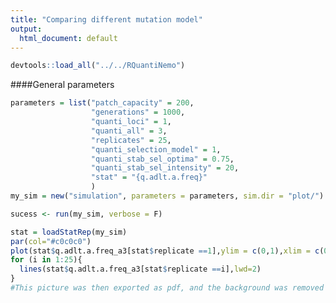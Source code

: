 ```yaml
---
title: "Comparing different mutation model"
output:
  html_document: default
---
```




```r
devtools::load_all("../../RQuantiNemo")
```
####General parameters
```r
parameters = list("patch_capacity" = 200,
                  "generations" = 1000,
                  "quanti_loci" = 1,
                  "quanti_all" = 3,
                  "replicates" = 25,
                  "quanti_selection_model" = 1,
                  "quanti_stab_sel_optima" = 0.75,
                  "quanti_stab_sel_intensity" = 20,
                  "stat" = "{q.adlt.a.freq}"
                  )
my_sim = new("simulation", parameters = parameters, sim.dir = "plot/")

```

```r
sucess <- run(my_sim, verbose = F)
```


```r
stat = loadStatRep(my_sim)
par(col="#c0c0c0")
plot(stat$q.adlt.a.freq_a3[stat$replicate ==1],ylim = c(0,1),xlim = c(0,1000),t="l", xlab = "", ylab="",axes = F,lwd=2,asp = 150)
for (i in 1:25){
  lines(stat$q.adlt.a.freq_a3[stat$replicate ==i],lwd=2)
}
#This picture was then exported as pdf, and the background was removed by Photoshop. Moreoever, the input in not seeded so it cannot be reproduced exactly. Sorry for poor workflow :(
```
